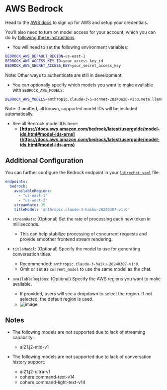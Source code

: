 # AWS Bedrock

Head to the [AWS docs](https://docs.aws.amazon.com/bedrock/latest/userguide/getting-started.html) to sign up for AWS and setup your credentials.

You’ll also need to turn on model access for your account, which you can do by [following these instructions](https://docs.aws.amazon.com/bedrock/latest/userguide/model-access.html).

- You will need to set the following environment variables:

```bash filename=".env"
BEDROCK_AWS_DEFAULT_REGION=us-east-1
BEDROCK_AWS_ACCESS_KEY_ID=your_access_key_id
BEDROCK_AWS_SECRET_ACCESS_KEY=your_secret_access_key
```

Note: Other ways to authenticate are still in development.

- You can optionally specify which models you want to make available with `BEDROCK_AWS_MODELS`:

```bash filename=".env"
BEDROCK_AWS_MODELS=anthropic.claude-3-5-sonnet-20240620-v1:0,meta.llama3-1-8b-instruct-v1:0
```

Note: If omitted, all known, supported model IDs will be included automatically.

- See all Bedrock model IDs here:
    - **[https://docs.aws.amazon.com/bedrock/latest/userguide/model-ids.html#model-ids-arns](https://docs.aws.amazon.com/bedrock/latest/userguide/model-ids.html#model-ids-arns)**

## Additional Configuration

You can further configure the Bedrock endpoint in your [`librechat.yaml`](/docs/configuration/librechat_yaml/) file:

```yaml
endpoints:
  bedrock:
    availableRegions:
      - "us-east-1"
      - "us-west-2"
    streamRate: 35
    titleModel: 'anthropic.claude-3-haiku-20240307-v1:0'
```

- `streamRate`: (Optional) Set the rate of processing each new token in milliseconds.
    - This can help stabilize processing of concurrent requests and provide smoother frontend stream rendering.

- `titleModel`: (Optional) Specify the model to use for generating conversation titles.
    - Recommended: `anthropic.claude-3-haiku-20240307-v1:0`.
    - Omit or set as `current_model` to use the same model as the chat.

- `availableRegions`: (Optional) Specify the AWS regions you want to make available.
    - If provided, users will see a dropdown to select the region. If not selected, the default region is used.
    - ![image](https://github.com/user-attachments/assets/6f3c5e82-9c6b-4643-8487-07db1061ba49)

## Notes

- The following models are not supported due to lack of streaming capability:
  - ai21.j2-mid-v1

- The following models are not supported due to lack of conversation history support:
  - ai21.j2-ultra-v1
  - cohere.command-text-v14
  - cohere.command-light-text-v14